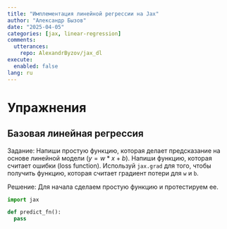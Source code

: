 ```yaml
---
title: "Имплементация линейной регрессии на Jax"
author: "Александр Бызов"
date: "2025-04-05"
categories: [jax, linear-regression]
comments:
  utterances:
    repo: AlexandrByzov/jax_dl
execute: 
  enabled: false
lang: ru
---
```


# Упражнения

## Базовая линейная регрессия

Задание: Напиши простую функцию, которая делает предсказание на основе линейной модели ($y = w*x + b$). Напиши функцию, которая считает ошибки (loss function). Используй `jax.grad` для того, чтобы получить функцию, которая считает градиент потери для `w` и `b`.

Решение: Для начала сделаем простую функцию и протестируем ее.

```python
import jax

def predict_fn():
  pass
```